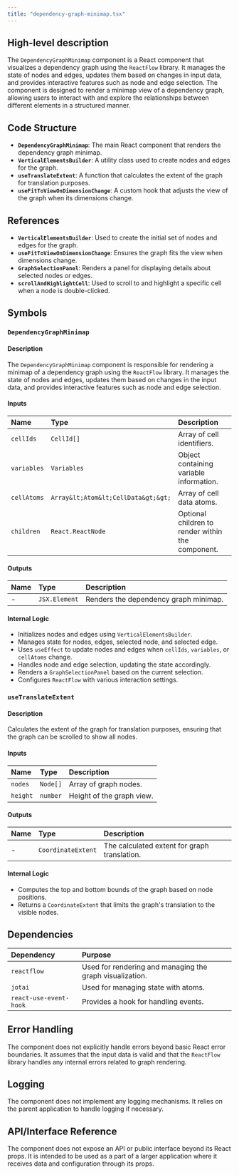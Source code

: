```yaml
---
title: "dependency-graph-minimap.tsx"
---
```


## High-level description

The `DependencyGraphMinimap` component is a React component that visualizes a dependency graph using the `ReactFlow` library. It manages the state of nodes and edges, updates them based on changes in input data, and provides interactive features such as node and edge selection. The component is designed to render a minimap view of a dependency graph, allowing users to interact with and explore the relationships between different elements in a structured manner.

## Code Structure

- **`DependencyGraphMinimap`**: The main React component that renders the dependency graph minimap.
- **`VerticalElementsBuilder`**: A utility class used to create nodes and edges for the graph.
- **`useTranslateExtent`**: A function that calculates the extent of the graph for translation purposes.
- **`useFitToViewOnDimensionChange`**: A custom hook that adjusts the view of the graph when its dimensions change.

## References

- **`VerticalElementsBuilder`**: Used to create the initial set of nodes and edges for the graph.
- **`useFitToViewOnDimensionChange`**: Ensures the graph fits the view when dimensions change.
- **`GraphSelectionPanel`**: Renders a panel for displaying details about selected nodes or edges.
- **`scrollAndHighlightCell`**: Used to scroll to and highlight a specific cell when a node is double-clicked.

## Symbols

### `DependencyGraphMinimap`
#### Description
The `DependencyGraphMinimap` component is responsible for rendering a minimap of a dependency graph using the `ReactFlow` library. It manages the state of nodes and edges, updates them based on changes in the input data, and provides interactive features such as node and edge selection.

#### Inputs
| Name       | Type                | Description                                      |
|:-----------|:--------------------|:-------------------------------------------------|
| `cellIds`  | `CellId[]`          | Array of cell identifiers.                       |
| `variables`| `Variables`         | Object containing variable information.          |
| `cellAtoms`| `Array&lt;Atom&lt;CellData&gt;&gt;` | Array of cell data atoms.                     |
| `children` | `React.ReactNode`   | Optional children to render within the component.|

#### Outputs
| Name | Type | Description |
|:-----|:-----|:------------|
| -    | `JSX.Element` | Renders the dependency graph minimap. |

#### Internal Logic
- Initializes nodes and edges using `VerticalElementsBuilder`.
- Manages state for nodes, edges, selected node, and selected edge.
- Uses `useEffect` to update nodes and edges when `cellIds`, `variables`, or `cellAtoms` change.
- Handles node and edge selection, updating the state accordingly.
- Renders a `GraphSelectionPanel` based on the current selection.
- Configures `ReactFlow` with various interaction settings.

### `useTranslateExtent`
#### Description
Calculates the extent of the graph for translation purposes, ensuring that the graph can be scrolled to show all nodes.

#### Inputs
| Name  | Type   | Description                  |
|:------|:-------|:-----------------------------|
| `nodes` | `Node[]` | Array of graph nodes.     |
| `height`| `number` | Height of the graph view. |

#### Outputs
| Name | Type | Description |
|:-----|:-----|:------------|
| -    | `CoordinateExtent` | The calculated extent for graph translation. |

#### Internal Logic
- Computes the top and bottom bounds of the graph based on node positions.
- Returns a `CoordinateExtent` that limits the graph's translation to the visible nodes.

## Dependencies

| Dependency | Purpose |
|:-----------|:--------|
| `reactflow` | Used for rendering and managing the graph visualization. |
| `jotai` | Used for managing state with atoms. |
| `react-use-event-hook` | Provides a hook for handling events. |

## Error Handling

The component does not explicitly handle errors beyond basic React error boundaries. It assumes that the input data is valid and that the `ReactFlow` library handles any internal errors related to graph rendering.

## Logging

The component does not implement any logging mechanisms. It relies on the parent application to handle logging if necessary.

## API/Interface Reference

The component does not expose an API or public interface beyond its React props. It is intended to be used as a part of a larger application where it receives data and configuration through its props.